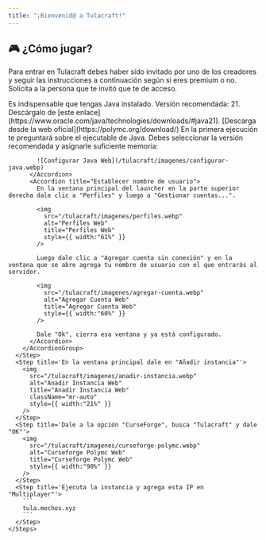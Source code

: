 ```yaml
---
title: "¡Bienvenid@ a Tulacraft!"
---
```


## 🎮 ¿Cómo jugar?

Para entrar en Tulacraft debes haber sido invitado por uno de los creadores y seguir las instrucciones a continuación según si eres premium o no. Solicita a la persona que te invitó que te de acceso.

<Tabs>
  <Tab title="PolyMC (Fácil)">
    <Warning>
      Es indispensable que tengas Java instalado. Versión recomendada: 21. Descárgalo de [este enlace](https://www.oracle.com/java/technologies/downloads/#java21).
    </Warning>
    <Steps>
      <Step title="Instala PolyMC">
        [Descarga desde la web oficial](https://polymc.org/download/)
      </Step>
      <Step title="Si es primera vez que abres el Launcher debes configurar el Java y agregar tu nombre de usuario">
        <AccordionGroup>
          <Accordion title="Configurar Java">
            En la primera ejecución te preguntará sobre el ejecutable de Java. Debes seleccionar la versión recomendada y asignarle suficiente memoria:

            ![Configurar Java Web](/tulacraft/imagenes/configurar-java.webp)
          </Accordion>
          <Accordion title="Establecer nombre de usuario">
            En la ventana principal del launcher en la parte superior derecha dale clic a "Perfiles" y luego a "Gestionar cuentas...".

            <img
              src="/tulacraft/imagenes/perfiles.webp"
              alt="Perfiles Web"
              title="Perfiles Web"
              style={{ width:"61%" }}
            />

            Luego dale clic a "Agregar cuenta sin conexión" y en la ventana que se abre agrega tu nombre de usuario con el que entrarás al servidor.

            <img
              src="/tulacraft/imagenes/agregar-cuenta.webp"
              alt="Agregar Cuenta Web"
              title="Agregar Cuenta Web"
              style={{ width:"60%" }}
            />

            Dale "Ok", cierra esa ventana y ya está configurado.
          </Accordion>
        </AccordionGroup>
      </Step>
      <Step title='En la ventana principal dale en "Añadir instancia"'>
        <img
          src="/tulacraft/imagenes/anadir-instancia.webp"
          alt="Anadir Instancia Web"
          title="Anadir Instancia Web"
          className="mr-auto"
          style={{ width:"21%" }}
        />
      </Step>
      <Step title='Dale a la opción "CurseForge", busca "Tulacraft" y dale "OK"'>
        <img
          src="/tulacraft/imagenes/curseforge-polymc.webp"
          alt="Curseforge Polymc Web"
          title="Curseforge Polymc Web"
          style={{ width:"90%" }}
        />
      </Step>
      <Step title='Ejecuta la instancia y agrega esta IP en "Multiplayer"'>
        ```
        tula.mochos.xyz
        ```
      </Step>
    </Steps>
  </Tab>
</Tabs>